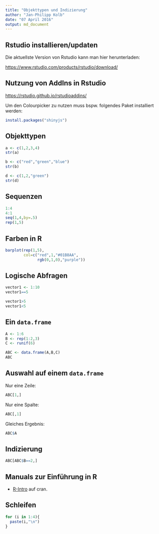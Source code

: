 ```yaml
---
title: "Objekttypen und Indizierung"
author: "Jan-Philipp Kolb"
date: "07 April 2016"
output: md_document
---
```



## Rstudio installieren/updaten

Die aktuellste Version von Rstudio kann man hier herunterladen:

<https://www.rstudio.com/products/rstudio/download/>

## Nutzung von AddIns in Rstudio

<https://rstudio.github.io/rstudioaddins/>

Um den Colourpicker zu nutzen muss bspw. folgendes Paket installiert werden:

```r
install.packages("shinyjs")
```

## Objekttypen

```r
a <- c(1,2,3,4)
str(a)
```

```r
b <- c("red","green","blue")
str(b)
```

```r
d <- c(1,2,"green")
str(d)
```


## Sequenzen

```r
1:4
4:1
seq(1,4,by=.5)
rep(1,5)
```



## Farben in R

```r
barplot(rep(1,5),
        col=c("red",1,"#01B8AA",
              rgb(0,1,0),"purple"))
```

## Logische Abfragen

```r
vector1 <- 1:10
vector1==5
```

```r
vector1>5
vector1<5
```


## Ein `data.frame`

```r
A <- 1:6
B <- rep(1:2,3)
C <- runif(6)
```

```r
ABC <- data.frame(A,B,C)
ABC
```

## Auswahl auf einem `data.frame`

Nur eine Zeile:
```r
ABC[1,]
```

Nur eine Spalte:

```r
ABC[,1]
```

Gleiches Ergebnis:

```r
ABC$A
```


## Indizierung

```r
ABC[ABC$B==2,]
```


## Manuals zur Einführung in R

- [R-Intro](http://cran.r-project.org/doc/manuals/R-intro.html) auf cran.

## Schleifen

```r
for (i in 1:4){
  paste(i,"\n")
}
```

